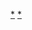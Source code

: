{{Navbox
|name  = 東京電視台主播
|title = [[東京電視台]]主播
|bodyclass = hlist hlist-hyphen
|titlestyle = background:#83A7E2
|groupstyle = text-align:right;background:#83A7E2;
|state = <includeonly>collapsed</includeonly>
|group1 = 男性
|list1  = [[島田弘久]] -  [[植草朋樹]] - [[中川聰]] - [[矢內雄一郎]] - [[板垣龍佑]] - [[野澤春日]] - [[原田修佑]] - [[中垣正太郎]] - [[島田一輝]] - [[立川周]]
|group2 = 女性
|list2  = [[佐佐木明子]]<!-- 1992年入社 ---> - [[末武里佳子]]<!-- 1997年入社 ---> - [[水原惠理]]<!-- 1999年入社 ---> - [[倉野麻里]]<!-- 2002年入社 ---> - [[松丸友紀]]<!-- 2004年入社 ---> - [[須黑清華]] - [[繁田美貴]]<!-- 以上2007年入社 ---> - [[相內優香]] - {{link-ja|狩野惠里|狩野恵里}}<!-- 2009年入社 ---> - [[片淵茜]] - [[西野志海]] - [[福田典子]]<!-- 以上2016年入社 ---> - [[角谷曉子]]<!-- 2017年入社 ---> - [[竹崎由佳|竹﨑由佳]]<!-- 2017年6月入社 --->  - [[池谷實悠]] - {{link-ja|田中瞳 (アナウンサー)|田中瞳 (主播)|田中瞳}} - {{link-ja|森香澄|森香澄}}  - [[富田有紀]]
}}<noinclude>
[[Category:東京電視網播報員|*]]
[[Category:東京電視台相關模板|*]]
</noinclude>